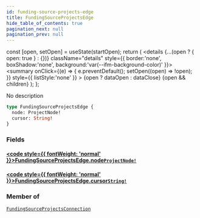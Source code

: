 ```yaml
---
id: funding-source-projects-edge
title: FundingSourceProjectsEdge
hide_table_of_contents: true
pagination_next: null
pagination_prev: null
---
```







  const [open, setOpen] = useState(startOpen);
  return (
    <details {...(open ? { open: true } : {})} className="details" style={{ border:'none', boxShadow:'none', background:'var(--ifm-background-color)' }}>
      <summary
        onClick={(e) => {
          e.preventDefault();
          setOpen((open) => !open);
        }}
        style={{ listStyle:'none' }}
      >
      {open ? dataOpen : dataClose}
      </summary>
      {open && children}
    </details>
  );
};




No description


```graphql
type FundingSourceProjectsEdge {
  node: ProjectNode!
  cursor: String!
}
```




### Fields

#### [<code style={{ fontWeight: 'normal' }}>FundingSourceProjectsEdge.<b>node</b></code>](#)<Bullet />[`ProjectNode!`](/cris/objects/project-node) <Badge class="secondary" text="non-null"/> <Badge class="secondary" text="object"/>
> 
> 

#### [<code style={{ fontWeight: 'normal' }}>FundingSourceProjectsEdge.<b>cursor</b></code>](#)<Bullet />[`String!`](/cris/scalars/string) <Badge class="secondary" text="non-null"/> <Badge class="secondary" text="scalar"/>
> 
> 



### Member of

[`FundingSourceProjectsConnection`](/cris/objects/funding-source-projects-connection)  <Badge class="secondary" text="object"/>

